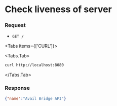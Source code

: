 
# Check liveness of server

### Request

- `GET /`


<Tabs items={['CURL']}>

<Tabs.Tab>
    
```sh
curl http://localhost:8080
```

</Tabs.Tab>
</Tabs>

### Response

```json filename="Example JSON response"
{"name":"Avail Bridge API"}
```